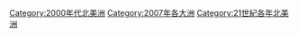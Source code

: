{{year by category
|m=2
|c=0
|d=0
|y=7
|cat=北美洲
|sortkey=北美洲
|subcat=2007年各大洲
}}

[[Category:2000年代北美洲|Category:2000年代北美洲]]
[[Category:2007年各大洲|Category:2007年各大洲]]
[[Category:21世紀各年北美洲|Category:21世紀各年北美洲]]